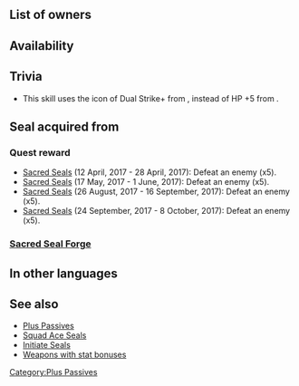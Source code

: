 {{SkillPage Tabs}}{{Passive
|name=HP +
|type=A
|exclusive=0
|1name=HP +3
|1tagid=SID_HP1
|1promotionRarity=4
|1promotionTier=1
|1required=-
|alt1name=HP Plus 3
|1effect=Grants HP+3.
|1cost=40
|2name=HP +4
|2tagid=SID_HP2
|2promotionRarity=5
|2promotionTier=1
|alt2name=HP Plus 4
|2effect=Grants HP+4.
|2cost=80
|3name=HP +5
|3tagid=SID_HP3
|alt3name=HP Plus 5
|3effect=Grants HP+5.
|3cost=160
|statModifiers1=3,0,0,0,0
|statModifiers2=4,0,0,0,0
|statModifiers3=5,0,0,0,0
|canUseMove={{MoveList|all}}
|canUseWeapon={{WeaponList|all}}
|properties=random_all
}}
==List of owners==
{{Skill Hero List}}
==Availability==
{{PassiveFocusList}}
{{PassiveDistributionList}}
{{PassiveCombatManualList}}
==Trivia==
*This skill uses the icon of Dual Strike+ from {{FE|13}}, instead of HP +5 from {{FE|13}}.
==Seal acquired from==
===Quest reward===
* [[Quests and Missions archive/2017 April#Sacred Seals|Sacred Seals]] (12 April, 2017 - 28 April, 2017): Defeat an enemy (x5).
* [[Quests and Missions archive/2017 May#Sacred Seals|Sacred Seals]] (17 May, 2017 - 1 June, 2017): Defeat an enemy (x5).
* [[Quests and Missions archive/2017 August#Sacred Seals|Sacred Seals]] (26 August, 2017 - 16 September, 2017): Defeat an enemy (x5).
* [[Quests and Missions archive/2017 September#Sacred Seals|Sacred Seals]] (24 September, 2017 - 8 October, 2017): Defeat an enemy (x5).
===[[Sacred Seal Forge]]===
{{SealCosts
|seals=HP +3;HP +4;HP +5
|badgeColor=Transparent
|costs1=20;100;10
|costs2=60;200;50
|costs3=400;1000;100
}}

==In other languages==
{{OtherLanguages
|japanese=ＨＰ
|german=KP +
|spanishEU=PV +
|spanishLA=PV +
|french=Confère PV +3.
|italian=PS +
|chineseTW=ＨＰ
|portuguese=PV +
}}
==See also==
* [[Plus Passives]]
* [[Squad Ace Seals]]
* [[Initiate Seals]]
* [[:Category:Weapons with stat bonuses|Weapons with stat bonuses]]
{{Seals Navbox}}
{{Passives Navbox|A}}
[[Category:Plus Passives]]